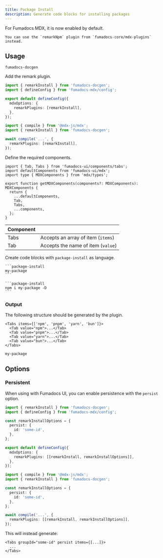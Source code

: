 ```yaml
---
title: Package Install
description: Generate code blocks for installing packages
---
```


<Callout type="warn" title='Deprecated'>
    For Fumadocs MDX, it is now enabled by default.

    You can use the `remarkNpm` plugin from `fumadocs-core/mdx-plugins` instead.

</Callout>

## Usage

```package-install
fumadocs-docgen
```

Add the remark plugin.

```ts title="source.config.ts" tab="Fumadocs MDX"
import { remarkInstall } from 'fumadocs-docgen';
import { defineConfig } from 'fumadocs-mdx/config';

export default defineConfig({
  mdxOptions: {
    remarkPlugins: [remarkInstall],
  },
});
```

```ts tab="MDX Compiler"
import { compile } from '@mdx-js/mdx';
import { remarkInstall } from 'fumadocs-docgen';

await compile('...', {
  remarkPlugins: [remarkInstall],
});
```

Define the required components.

```tsx title="mdx-components.tsx (Fumadocs UI)"
import { Tab, Tabs } from 'fumadocs-ui/components/tabs';
import defaultComponents from 'fumadocs-ui/mdx';
import type { MDXComponents } from 'mdx/types';

export function getMDXComponents(components?: MDXComponents): MDXComponents {
  return {
    ...defaultComponents,
    Tab,
    Tabs,
    ...components,
  };
}
```

| Component |                                    |
| --------- | ---------------------------------- |
| Tabs      | Accepts an array of item (`items`) |
| Tab       | Accepts the name of item (`value`) |

Create code blocks with `package-install` as language.

````mdx
```package-install
my-package
```

```package-install
npm i my-package -D
```
````

### Output

The following structure should be generated by the plugin.

```mdx
<Tabs items={['npm', 'pnpm', 'yarn', 'bun']}>
  <Tab value="npm">...</Tab>
  <Tab value="pnpm">...</Tab>
  <Tab value="yarn">...</Tab>
  <Tab value="bun">...</Tab>
</Tabs>
```

```package-install
my-package
```

## Options

### Persistent

When using with Fumadocs UI, you can enable persistence with the `persist` option.

```ts title="source.config.ts" tab="Fumadocs MDX"
import { remarkInstall } from 'fumadocs-docgen';
import { defineConfig } from 'fumadocs-mdx/config';

const remarkInstallOptions = {
  persist: {
    id: 'some-id',
  },
};

export default defineConfig({
  mdxOptions: {
    remarkPlugins: [[remarkInstall, remarkInstallOptions]],
  },
});
```

```ts tab="MDX Compiler"
import { compile } from '@mdx-js/mdx';
import { remarkInstall } from 'fumadocs-docgen';

const remarkInstallOptions = {
  persist: {
    id: 'some-id',
  },
};

await compile('...', {
  remarkPlugins: [[remarkInstall, remarkInstallOptions]],
});
```

This will instead generate:

```mdx
<Tabs groupId="some-id" persist items={[...]}>
  ...
</Tabs>
```
